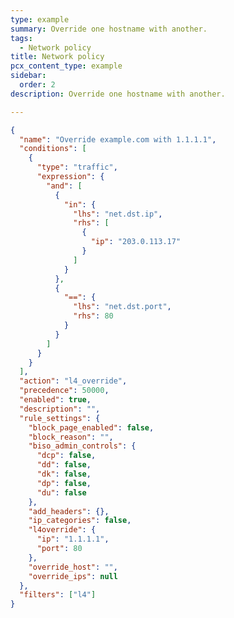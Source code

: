 ```yaml
---
type: example
summary: Override one hostname with another.
tags:
  - Network policy
title: Network policy
pcx_content_type: example
sidebar:
  order: 2
description: Override one hostname with another.

---
```


```json
{
  "name": "Override example.com with 1.1.1.1",
  "conditions": [
    {
      "type": "traffic",
      "expression": {
        "and": [
          {
            "in": {
              "lhs": "net.dst.ip",
              "rhs": [
                {
                  "ip": "203.0.113.17"
                }
              ]
            }
          },
          {
            "==": {
              "lhs": "net.dst.port",
              "rhs": 80
            }
          }
        ]
      }
    }
  ],
  "action": "l4_override",
  "precedence": 50000,
  "enabled": true,
  "description": "",
  "rule_settings": {
    "block_page_enabled": false,
    "block_reason": "",
    "biso_admin_controls": {
      "dcp": false,
      "dd": false,
      "dk": false,
      "dp": false,
      "du": false
    },
    "add_headers": {},
    "ip_categories": false,
    "l4override": {
      "ip": "1.1.1.1",
      "port": 80
    },
    "override_host": "",
    "override_ips": null
  },
  "filters": ["l4"]
}
```
